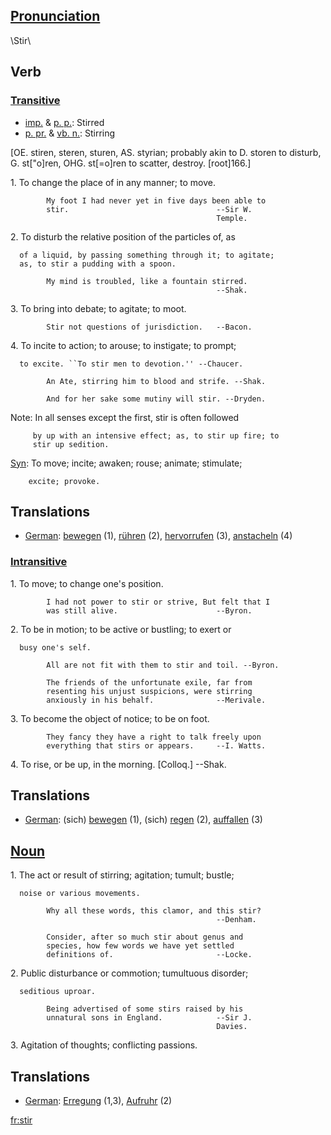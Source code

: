 ==[[Pronunciation]]==

\Stir\

==Verb==
===[[Transitive]]===

*[[imp.]] & [[p. p.]]: Stirred
*[[p. pr.]] & [[vb. n.]]: Stirring
[OE. stiren, steren, sturen, AS. styrian;
probably akin to D. storen to disturb, G. st["o]ren, OHG.
st[=o]ren to scatter, destroy. [root]166.]

1. To change the place of in any manner; to move.

         My foot I had never yet in five days been able to
         stir.                                 --Sir W.
                                               Temple.

2. To disturb the relative position of the particles of, as
   of a liquid, by passing something through it; to agitate;
   as, to stir a pudding with a spoon.

         My mind is troubled, like a fountain stirred.
                                               --Shak.

3. To bring into debate; to agitate; to moot.

         Stir not questions of jurisdiction.   --Bacon.

4. To incite to action; to arouse; to instigate; to prompt;
   to excite. ``To stir men to devotion.'' --Chaucer.

         An Ate, stirring him to blood and strife. --Shak.

         And for her sake some mutiny will stir. --Dryden.

Note: In all senses except the first, stir is often followed
      by up with an intensive effect; as, to stir up fire; to
      stir up sedition.

[[Syn]]: To move; incite; awaken; rouse; animate; stimulate;
     excite; provoke.

==Translations==

*[[German]]: [[bewegen]] (1), [[rühren]] (2), [[hervorrufen]] (3), [[anstacheln]] (4)

===[[Intransitive]]===


1. To move; to change one's position.

         I had not power to stir or strive, But felt that I
         was still alive.                      --Byron.

2. To be in motion; to be active or bustling; to exert or
   busy one's self.

         All are not fit with them to stir and toil. --Byron.

         The friends of the unfortunate exile, far from
         resenting his unjust suspicions, were stirring
         anxiously in his behalf.              --Merivale.

3. To become the object of notice; to be on foot.

         They fancy they have a right to talk freely upon
         everything that stirs or appears.     --I. Watts.

4. To rise, or be up, in the morning. [Colloq.] --Shak.

==Translations==

*[[German]]: (sich) [[bewegen]] (1), (sich) [[regen]] (2), [[auffallen]] (3)

==[[Noun]]==


1. The act or result of stirring; agitation; tumult; bustle;
   noise or various movements.

         Why all these words, this clamor, and this stir?
                                               --Denham.

         Consider, after so much stir about genus and
         species, how few words we have yet settled
         definitions of.                       --Locke.

2. Public disturbance or commotion; tumultuous disorder;
   seditious uproar.

         Being advertised of some stirs raised by his
         unnatural sons in England.            --Sir J.
                                               Davies.

3. Agitation of thoughts; conflicting passions.

==Translations==

*[[German]]: [[Erregung]] (1,3), [[Aufruhr]] (2)

[[fr:stir]]